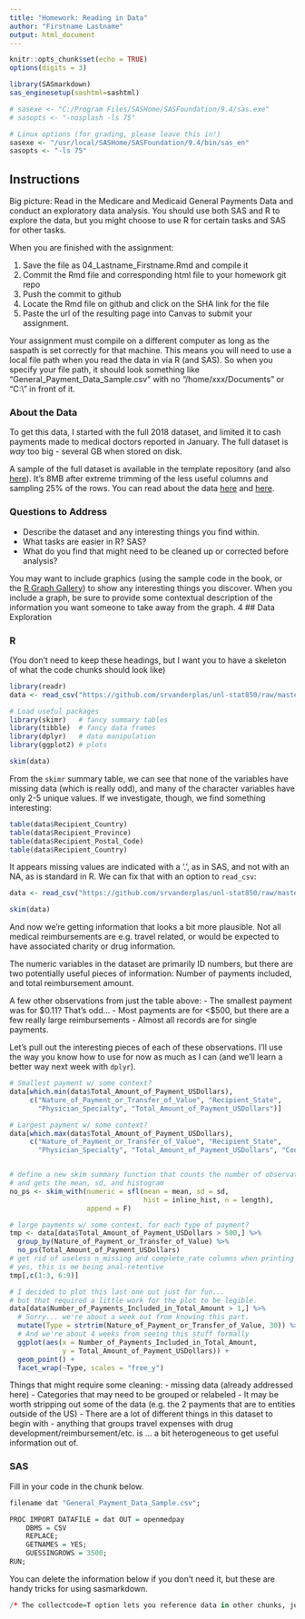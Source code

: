 ```yaml
---
title: "Homework: Reading in Data"
author: "Firstname Lastname"
output: html_document
---
```


```r
knitr::opts_chunk$set(echo = TRUE)
options(digits = 3)
```


```r

library(SASmarkdown)
sas_enginesetup(sashtml=sashtml)

# sasexe <- "C:/Program Files/SASHome/SASFoundation/9.4/sas.exe"
# sasopts <- "-nosplash -ls 75"

# Linux options (for grading, please leave this in!)
sasexe <- "/usr/local/SASHome/SASFoundation/9.4/bin/sas_en"
sasopts <- "-ls 75"
```

## Instructions
Big picture: Read in the Medicare and Medicaid General Payments Data and conduct an exploratory data analysis. You should use both SAS and R to explore the data, but you might choose to use R for certain tasks and SAS for other tasks. 

When you are finished with the assignment: 

1. Save the file as 04_Lastname_Firstname.Rmd and compile it
2. Commit the Rmd file and corresponding html file to your homework git repo
3. Push the commit to github
4. Locate the Rmd file on github and click on the SHA link for the file
5. Paste the url of the resulting page into Canvas to submit your assignment.

Your assignment must compile on a different computer as long as the saspath is set correctly for that machine. This means you will need to use a local file path when you read the data in via R (and SAS). So when you specify your file path, it should look something like "General_Payment_Data_Sample.csv" with no "/home/xxx/Documents" or "C:\\" in front of it.  

### About the Data

To get this data, I started with the full 2018 dataset, and limited it to cash payments made to medical doctors reported in January. The full dataset is *way* too big - several GB when stored on disk. 

A sample of the full dataset is available in the template repository (and also  [here](https://github.com/srvanderplas/unl-stat850/raw/master/data/General_Payment_Data_Sample.csv)). It's 8MB after extreme trimming of the less useful columns and sampling 25% of the rows. You can read about the data [here](https://openpaymentsdata.cms.gov/about) and [here](https://www.cms.gov/openpayments/). 

### Questions to Address

- Describe the dataset and any interesting things you find within. 
- What tasks are easier in R? SAS?
- What do you find that might need to be cleaned up or corrected before analysis?

You may want to include graphics (using the sample code in the book, or the [R Graph Gallery](https://www.r-graph-gallery.com/)) to show any interesting things you discover. When you include a graph, be sure to provide some contextual description of the information you want someone to take away from the graph.
4
## Data Exploration

### R
(You don't need to keep these headings, but I want you to have a skeleton of what the code chunks should look like)

```r
library(readr)
data <- read_csv("https://github.com/srvanderplas/unl-stat850/raw/master/data/General_Payment_Data_Sample.csv")
```

```r
# Load useful packages
library(skimr)   # fancy summary tables
library(tibble)  # fancy data frames
library(dplyr)   # data manipulation
library(ggplot2) # plots

skim(data)
```

From the `skimr` summary table, we can see that none of the variables have missing data (which is really odd), and many of the character variables have only 2-5 unique values. If we investigate, though, we find something interesting:
```r
table(data$Recipient_Country)
table(data$Recipient_Province)
table(data$Recipient_Postal_Code)
table(data$Recipient_Country)
```
It appears missing values are indicated with a '.', as in SAS, and not with an NA, as is standard in R. We can fix that with an option to `read_csv`: 

```r
data <- read_csv("https://github.com/srvanderplas/unl-stat850/raw/master/data/General_Payment_Data_Sample.csv", na = '.')

skim(data)
```

And now we're getting information that looks a bit more plausible. Not all medical reimbursements are e.g. travel related, or would be expected to have associated charity or drug information. 


The numeric variables in the dataset are primarily ID numbers, but there are two potentially useful pieces of information: Number of payments included, and total reimbursement amount. 

A few other observations from just the table above:
- The smallest payment was for $0.11? That's odd...
- Most payments are for <$500, but there are a few really large reimbursements
- Almost all records are for single payments.

Let's pull out the interesting pieces of each of these observations. I'll use the way you know how to use for now as much as I can (and we'll learn a better way next week with `dplyr`). 

```r
# Smallest payment w/ some context?
data[which.min(data$Total_Amount_of_Payment_USDollars),
     c("Nature_of_Payment_or_Transfer_of_Value", "Recipient_State", 
       "Physician_Specialty", "Total_Amount_of_Payment_USDollars")]

# Largest payment w/ some context?
data[which.max(data$Total_Amount_of_Payment_USDollars),
     c("Nature_of_Payment_or_Transfer_of_Value", "Recipient_State", 
       "Physician_Specialty", "Total_Amount_of_Payment_USDollars", "Contextual_Information")]


# define a new skim summary function that counts the number of observations 
# and gets the mean, sd, and histogram
no_ps <- skim_with(numeric = sfl(mean = mean, sd = sd, 
                                 hist = inline_hist, n = length), 
                   append = F)

# large payments w/ some context, for each type of payment?
tmp <- data[data$Total_Amount_of_Payment_USDollars > 500,] %>%
  group_by(Nature_of_Payment_or_Transfer_of_Value) %>%
  no_ps(Total_Amount_of_Payment_USDollars)
# get rid of useless n_missing and complete_rate columns when printing
# yes, this is me being anal-retentive
tmp[,c(1:3, 6:9)]

# I decided to plot this last one out just for fun...
# but that required a little work for the plot to be legible. 
data[data$Number_of_Payments_Included_in_Total_Amount > 1,] %>%
  # Sorry... we're about a week out from knowing this part.
  mutate(Type = strtrim(Nature_of_Payment_or_Transfer_of_Value, 30)) %>%
  # And we're about 4 weeks from seeing this stuff formally
  ggplot(aes(x = Number_of_Payments_Included_in_Total_Amount,
             y = Total_Amount_of_Payment_USDollars)) + 
  geom_point() + 
  facet_wrap(~Type, scales = "free_y")
```



Things that might require some cleaning:
- missing data (already addressed here)
- Categories that may need to be grouped or relabeled
- It may be worth stripping out some of the data (e.g. the 2 payments that are to entities outside of the US)
- There are a lot of different things in this dataset to begin with - anything that groups travel expenses with drug development/reimbursement/etc. is ... a bit heterogeneous to get useful information out of. 

### SAS
Fill in your code in the chunk below.
```r
filename dat "General_Payment_Data_Sample.csv";

PROC IMPORT DATAFILE = dat OUT = openmedpay 
    DBMS = CSV 
    REPLACE; 
    GETNAMES = YES;
    GUESSINGROWS = 3500;
RUN;

```

You can delete the information below if you don't need it, but these are handy tricks for using sasmarkdown. 
```r
/* The collectcode=T option lets you reference data in other chunks, just like in R */
  
```
